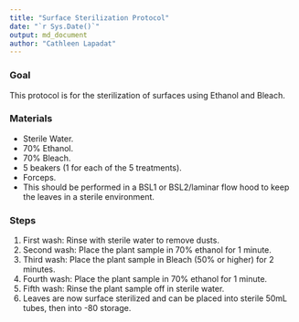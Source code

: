 ```yaml
---
title: "Surface Sterilization Protocol"
date: "`r Sys.Date()`"
output: md_document
author: "Cathleen Lapadat"
---
```


### Goal

This protocol is for the sterilization of surfaces using Ethanol and Bleach.

### Materials
- Sterile Water.
- 70% Ethanol.
- 70% Bleach.
- 5 beakers (1 for each of the 5 treatments).
- Forceps.
- This should be performed in a BSL1 or BSL2/laminar flow hood to keep the
leaves in a sterile environment.

### Steps

1. First wash: Rinse with sterile water to remove dusts.
2. Second wash: Place the plant sample in 70% ethanol for 1 minute.
3. Third wash: Place the plant sample in Bleach (50% or higher) for 2 minutes.
4. Fourth wash: Place the plant sample in 70% ethanol for 1 minute.
5. Fifth wash: Rinse the plant sample off in sterile water.
6. Leaves are now surface sterilized and can be placed into sterile 50mL tubes,
then into -80 storage.
